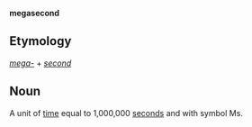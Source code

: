 '''megasecond'''

==Etymology==

''[[mega-]]'' + ''[[second]]''

==Noun==

A unit of [[time]] equal to 1,000,000 [[second]]s and with symbol Ms.